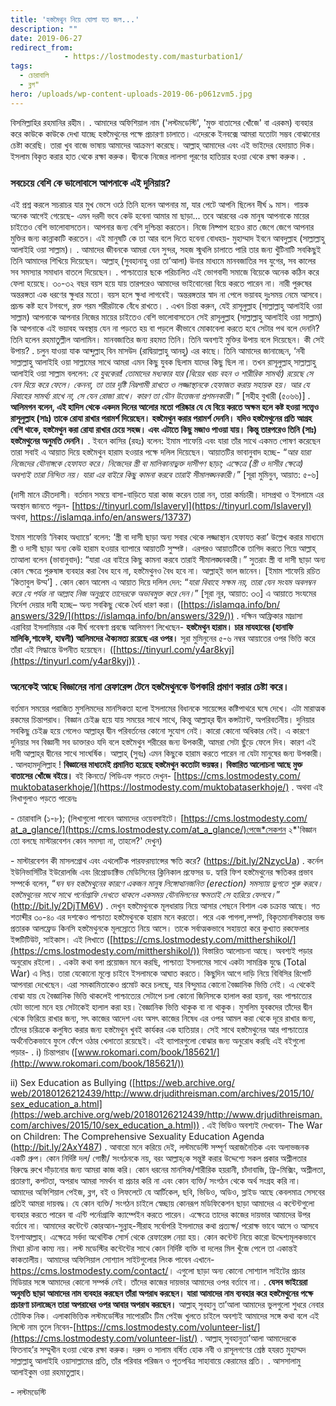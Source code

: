 ```yaml
---
title: 'হস্তমৈথুন নিয়ে ঘোলা যত জল...'
description: ""
date: 2019-06-27
redirect_from: 
            - https://lostmodesty.com/masturbation1/
tags: 
  - চোরাবালি
  - ব্লগ"
hero: /uploads/wp-content-uploads-2019-06-p061zvm5.jpg
---
```

বিসমিল্লাহির রহমানির রহীম। . আমাদের অফিশিয়াল নাম ('লস্টমডেস্টি', 'মুক্ত বাতাসের খোঁজে' বা এরকম) ব্যবহার করে কাউকে কাউকে দেখা যাচ্ছে হস্তমৈথুনের পক্ষে প্রচারণা চালাতে। এদেরকে ইনবক্সে আমরা যতোটা সম্ভব বোঝানোর চেষ্টা করেছি। তারা খুব বাজে ভাষায় আমাদের আক্রমণ করেছে। আল্লাহ্‌ আমাদের এবং এই ভাইদের হেদায়াত দিক। ইসলাম বিকৃত করার হাত থেকে রক্ষা করুক। দ্বীনকে নিজের লালসা পূরণের হাতিয়ার হওয়া থেকে রক্ষা করুক। .

### সবচেয়ে বেশি কে ভালোবাসে আপনাকে এই দুনিয়ায়?

এই প্রশ্ন করলে সচরাচর যার মুখ ভেসে ওঠে তিনি হলেন আপনার মা, যার পেটে আপনি ছিলেন দীর্ঘ ৯ মাস। গায়ক অনেক আগেই গেয়েছে- এমন দরদী ভবে কেউ হবেনা আমার মা ছাড়া... তবে আরবের এক মানুষ আপনাকে মায়ের চাইতেও বেশি ভালোবাসতেন। আপনার জন্য বেশি দুশ্চিন্তা করতেন। নিজে নিষ্পাপ হয়েও রাত জেগে জেগে আপনার মুক্তির জন্য কান্নাকাটি করতেন। এই মানুষটি কে তা আর বলে দিতে হবেনা বোধহয়- মুহাম্মাদ ইবনে আবদুল্লাহ (সাল্লাল্লাহু আলাইহি ওয়া সাল্লাম)। . আমাদের জীবনকে আমরা যেন সুন্দর, সহজ স্মুথলি চালাতে পারি তার জন্য খুঁটিনাটি সবকিছুই তিনি আমাদের শিখিয়ে দিয়েছেন। আল্লাহ্‌ (সুবহানাহু ওয়া তা’আলা) উনার মাধ্যমে মানবজাতির সব যুগের, সব কালের সব সমস্যার সমাধান বাতলে দিয়েছেন। . পাশ্চাত্যের ছকে পরিচালিত এই ভোগবাদী সমাজে বিয়েকে অনেক কঠিন করে ফেলা হয়েছে। ৩০-৩২ বছর বয়স হয়ে যায় তারপরেও আমাদের ভাইবোনেরা বিয়ে করতে পারেন না। নারী পুরুষের অন্তরঙ্গতা এক ধরণের ক্ষুধার মতো। বয়স হলে ক্ষুধা লাগবেই। অন্তরঙ্গতার স্বাদ না পেলে ভয়াবহ দুঃসময় নেমে আসবে। প্রচন্ড কষ্ট হবে টগবগে, রক্ত গরম শরীরটাকে বেঁধে রাখতে। . এখন চিন্তা করুন, যেই রাসূলুল্লাহ (সাল্লাল্লাহু আলাইহি ওয়া সাল্লাম) আপনাকে আপনার নিজের মায়ের চাইতেও বেশি ভালোবাসতেন সেই রাসূলুল্লাহ (সাল্লাল্লাহু আলাইহি ওয়া সাল্লাম) কি আপনাকে এই ভয়াবহ অবস্থায় যেন না পড়তে হয় বা পড়লে কীভাবে মোকাবেলা করতে হবে সেটার পথ বলে দেননি? তিনি হলেন রহমাতুল্লীল আলামিন। মানবজাতির জন্য রহমত তিনি। তিনি অবশ্যই মুক্তির উপায় বলে দিয়েছেন। কী সেই উপায়? . চলুন যাওয়া যাক আব্দুল্লাহ্‌ বিন মাসউদ (রাদ্বিয়াল্লাহু আনহু) এর কাছে। তিনি আমাদের জানাচ্ছেন, ‘নবী সাল্লাল্লাহু আলাইহি ওয়া সাল্লামের সাথে আমরা এমন কিছু যুবক ছিলাম যাদের কিছু ছিল না। তখন রাসূলুল্লাহ্‌ সাল্লাল্লাহু আলাইহি ওয়া সাল্লাম বললেন: _হে যুবকেরা! তোমাদের মধ্যকার যার (বিয়ের খরচ বহন ও শারীরিক সামর্থ্য) রয়েছে সে যেন বিয়ে করে ফেলে। কেননা, তা তার দৃষ্টি নিম্নগামী রাখতে ও লজ্জাস্থানকে হেফাজত করায় সহায়ক হয়। আর যে বিবাহের সামর্থ্য রাখে না, সে যেন রোজা রাখে। কারণ তা যৌন উত্তেজনা প্রশমনকারী_।” \[সহীহ বুখারী (৫০৬৬)] . **আলিমগন বলেন, এই হাদিস থেকে একদম দিনের আলোর মতো পরিষ্কার যে যে বিয়ে করতে অক্ষম হলে কষ্ট হওয়া সত্ত্বেও রাসূলুল্লাহ (সাঃ) তাকে রোযা রাখার পরামর্শ দিয়েছেন। হস্তমৈথুন করার পরামর্শ দেননি। যদিও হস্তমৈথুনের প্রতি আগ্রহ বেশি থাকে, হস্তমৈথুন করা রোযা রাখার চেয়ে সহজ। এবং এটাতে কিছু মজাও পাওয়া যায়। কিন্তু তারপরেও তিনি (সাঃ) হস্তমৈথুনের অনুমতি দেননি।** . ইবনে কাসির (রহঃ) বলেন: ইমাম শাফেয়ি এবং যারা তাঁর সাথে একমত পোষণ করেছেন তারা সবাই এ আয়াত দিয়ে হস্তমৈথুন হারাম হওয়ার পক্ষে দলিল দিয়েছেন। আয়াতটির ভাবানুবাদ হচ্ছে- “_আর যারা নিজেদের যৌনাঙ্গকে হেফাযত করে। নিজেদের স্ত্রী বা মালিকানাভুক্ত দাসীগণ ছাড়া; এক্ষেত্রে (স্ত্রী ও দাসীর ক্ষেত্রে) অবশ্যই তারা নিন্দিত নয়। যারা এর বাইরে কিছু কামনা করবে তারাই সীমালঙ্ঘনকারী।_” \[সূরা মুমিনুন, আয়াত: ৫-৬]

(দাসী মানে ক্রীতদাসী। বর্তমান সময়ে বাসা-বাড়িতে যারা কাজ করেন তারা নন, তারা কর্মচারী। দাসপ্রথা ও ইসলামে এর অবস্থান জানতে পড়ুন- [https://tinyurl.com/​IslaveryI](https://tinyurl.com/IslaveryI) অথবা, <https://islamqa.info/en/answers/13737>)

ইমাম শাফেয়ি ‘নিকাহ অধ্যায়ে’ বলেন: ‘স্ত্রী বা দাসী ছাড়া অন্য সবার থেকে লজ্জাস্থান হেফাযত করা’ উল্লেখ করার মাধ্যমে স্ত্রী ও দাসী ছাড়া অন্য কেউ হারাম হওয়ার ব্যাপারে আয়াতটি সুস্পষ্ট। এরপরও আয়াতটিকে তাগিদ করতে গিয়ে আল্লাহ্‌ তাআলা বলেন (ভাবানুবাদ): “যারা এর বাইরে কিছু কামনা করবে তারাই সীমালঙ্ঘনকারী।” সুতরাং স্ত্রী বা দাসী ছাড়া অন্য কোন ক্ষেত্রে পুরুষাঙ্গ ব্যবহার করা বৈধ হবে না, হস্তমৈথুনও বৈধ হবে না। আল্লাহ্‌ই ভাল জানেন। \[ইমাম শাফেয়ি রচিত ‘কিতাবুল উম্ম’] . কোন কোন আলেম এ আয়াত দিয়ে দলিল দেন: “_যারা বিবাহে সক্ষম নয়, তারা যেন সংযম অবলম্বন করে যে পর্যন্ত না আল্লাহ নিজ অনুগ্রহে তাদেরকে অভাবমুক্ত করে দেন।_” \[সূরা নূর, আয়াত: ৩৩] এ আয়াতে সংযমের নির্দেশ দেয়ার দাবী হচ্ছে– অন্য সবকিছু থেকে ধৈর্য ধারণ করা। ([https://islamqa.info/bn/​answers/329/](https://islamqa.info/bn/answers/329/)) . দক্ষিন আফ্রিকার মাদ্রাসা এরাবিয়া ইসলামিয়ার এক দীর্ঘ গবেষণা প্রবন্ধে আলিমগণ লিখেছেন- **হস্তমৈথুন হারাম। চার মাযহাবের (হানাফি মালিকি,শাফেঈ, হাম্বলী) আলিমদের ঐক্যমত্য রয়েছে এর ওপর।** সূরা মুমিনুনের ৫-৬ নম্বর আয়াতের ওপর ভিত্তি করে তাঁরা এই সিদ্ধান্তে উপনীত হয়েছেন। ([https://tinyurl.com/​y4ar8kyj](https://tinyurl.com/y4ar8kyj)) .

### অনেকেই আছে বিজ্ঞানের নানা রেফারেন্স টেনে হস্তমৈথুনকে উপকারি প্রমাণ করার চেষ্টা করে।

বর্তমান সময়ের পরাজিত মুসলিমদের মানসিকতা হলো ইসলামের বিধানকে সায়েন্সের কষ্টিপাথরে ঘষে দেখে। এটা মারাত্মক রকমের চিন্তাপরাধ। বিজ্ঞান চেইঞ্জ হয়ে যায় সময়ের সাথে সাথে, কিন্তু আল্লাহ্‌র দ্বীন কন্সট্যান্ট, অপরিবর্তনীয়। দুনিয়ার সবকিছু চেইঞ্জ হয়ে গেলেও আল্লাহ্‌র দ্বীন পরিবর্তনের কোনো সুযোগ নেই। কারো কোনো অধিকার নেই। এ কারণে দুনিয়ার সব বিজ্ঞানী সব ডাক্তারও যদি বলে হস্তমৈথুন শরীরের জন্য উপকারী, আমরা সেটা ছুঁড়ে ফেলে দিব। কারণ এই দাবী আল্লাহ্‌র দ্বীনের সাথে সাংঘর্ষিক। আল্লাহ্‌ (সুবঃ) এমন কিছুকে হারাম করতে পারেন না যেটা মানুষের জন্য উপকারী। . আলহামদুলিল্লাহ ! **বিজ্ঞানের মাধ্যমেই প্রমানিত হয়েছে হস্তমৈথুন কতোটা ভয়ঙ্কর। বিস্তারিত আলোচনা আছে মুক্ত বাতাসের খোঁজে বইয়ে।** বই কিনতে/ পিডিএফ পড়তে দেখুন- [https://cms.lostmodesty.com/​muktobataserkhoje/](https://lostmodesty.com/muktobataserkhoje/) . অথবা এই লিখাগুলাও পড়তে পারেনঃ

\- চোরাবালি (১-৮); (লিখাগুলো পাবেন আমাদের ওয়েবসাইটে। [https://cms.lostmodesty.com/​at_a_glance/](https://cms.lostmodesty.com/at_a_glance/)পেজে*সেকশন ২*'বিজ্ঞান তো বলছে মাস্টারবেশন কোন সমস্যা না, তাহলে?' দেখুন)

\- মাস্টারবেশন কী মাসলগ্রোথ এবং এথলেটিক পারফরম্যান্সের ক্ষতি করে? (<https://bit.ly/2NzycUa>) . কর্নেল ইউনিভার্সিটির ইউরোলজি এবং রিপ্রোডাক্টিভ মেডিসিনের ক্লিনিকাল প্রফেসর ড. হ্যারি ফিশ হস্তমৈথুনের ক্ষতিকর প্রভাব সম্পর্কে বলেন, “_ঘন ঘন হস্তমৈথুনের কারণে একজন মানুষ লিঙ্গোত্থানজনিত (erection) সমস্যায় ভুগতে শুরু করবে। হস্তমৈথুনের সাথে সাথে পর্নোগ্রাফি দেখতে থাকলে একসময় যৌনমিলনের ক্ষমতাই সে হারিয়ে ফেলবে।_” (<http://bit.ly/2DjTM6V>) . দেখুন হস্তমৈথুনকে মূলধারায় নিয়ে আসার পেছনে বিশাল এক চক্রান্ত আছে। গত শতাব্দীর ৩০-৪০ এর দশকেও পাশ্চাত্য হস্তমৈথুনকে হারাম মনে করতো। পরে এক পাগলা,লম্পট, বিকৃতমানসিকতার ভন্ড প্রতারক আলফ্রেড কিনসি হস্তমৈথুনকে মূলস্রোতে নিয়ে আসে। তাকে সর্বাত্মকভাবে সহায়তা করে কুখ্যাত রকফেলার ইন্সটিটিউট, সাইকাস। এই লিখাতে ([https://cms.lostmodesty.com/​mitthershikol/](https://cms.lostmodesty.com/mitthershikol/)) বিস্তারিত আলোচনা আছে। অবশ্যই পড়ার অনুরোধ রইলো। . একটা কথা বলা প্রয়োজন মনে করছি, পাশ্চাত্য ইসলামের সাথে একটা সামগ্রিক যুদ্ধে (Total War) এ লিপ্ত। তারা যেকোনো মূল্যে চাইবে ইসলামকে আঘাত করতে। কিছুদিন আগে দাড়ি নিয়ে বিবিসির রিপোর্ট আপনারা দেখেছেন। এরা সমকামিতাকেও প্রমোট করে চলছে, যার বিন্দুমাত্র কোনো বৈজ্ঞানিক ভিত্তি নেই। এ থেকেই বোঝা যায় যে বৈজ্ঞানিক ভিত্তি থাকলেই পাশ্চাত্যের সেটাপে চলা কোনো জিনিসকে হালাল করা হয়না, বরং পাশ্চাত্যের যেটা ভালো মনে হয় সেটাকেই হালাল করা হয়। বৈজ্ঞানিক ভিত্তি থাকুক বা না থাকুক। মুসলিম যুবকদের তাঁদের দ্বীন থেকে ফিরিয়ে রাখার জন্য, সৎ কাজের আদেশ এবং অসৎ কাজের নিষেধ এর ওপর আমল করা থেকে দূরে রাখার জন্য, তাঁদের চরিত্রকে কলুষিত করার জন্য হস্তমৈথুন খুবই কার্যকর এক হাতিয়ার। সেই সাথে হস্তমৈথুনের আর পাশ্চাত্যের অর্থনৈতিকভাবে ফুলে ফেঁপে ওঠার খেলাতো রয়েছেই। এই ব্যাপারগুলো বোঝার জন্য অনুরোধ করছি এই বইগুলো পড়ার- . i) চিন্তাপরাধ ([www.rokomari.com/book/​185621/](http://www.rokomari.com/book/185621/))

ii) Sex Education as Bullying ([https://web.archive.org/​web/20180126212439/http://​www.drjudithreisman.com/​archives/2015/10/​sex_education_a.html](https://web.archive.org/web/20180126212439/http://www.drjudithreisman.com/archives/2015/10/sex_education_a.html)) . এই ভিডিও অবশ্যই দেখবেন- The War on Children: The Comprehensive Sexuality Education Agenda (<http://bit.ly/2AxY487>) . আবারো মনে করিয়ে দেই, লস্টমডেস্টি সম্পূর্ণ অরাজনৈতিক এবং অলাভজনক একটি গ্রুপ। কোন নির্দিষ্ট দল/ গোষ্ঠী/ সংগঠনকে নয়, বরং আল্লাহ্‌কে সন্তুষ্ট করার উদ্দেশ্যে সকল প্রকার অশ্লীলতার বিরুদ্ধে রুখে দাঁড়ানোর জন্য আমরা কাজ করি। কোন ধরনের মানসিক/শারীরিক হয়রানী, চাঁদাবাজি, ফ্রি-মিক্সিং, অশ্লীলতা, প্রতারণা, কপটতা, অপরাধ আমরা সমর্থন বা প্রচার করি না এবং কোন ব্যক্তি/ সংগঠন থেকে অর্থ সংগ্রহ করি না। আমাদের অফিশিয়াল পেইজ, ব্লগ, বই ও লিফলেটে যে আর্টিকেল, ছবি, ভিডিও, অডিও, স্লাইড আছে কেবলমাত্র সেসবের প্রতিই আমরা দায়বদ্ধ। যে কোন ব্যক্তি/ সংগঠন চাইলে স্বেচ্ছায় কোনরূপ মডিফিকেশন ছাড়া আমাদের এ কন্টেন্টগুলো ব্যবহার করতে পারেন বা এন্টি পর্নোগ্রাফি ক্যাম্পেইন করতে পারেন। এক্ষেত্রে তাদের কাজের দায়ভার আমাদের উপর বর্তাবে না। আমাদের কন্টেন্টে কোরআন-সুন্নাহ-সীরাহ সর্বোপরি ইসলামের কথা প্রত্যক্ষ/ পরোক্ষ ভাবে আসে ও আসবে ইনশাআল্লাহ্‌। এক্ষেত্রে সর্বদা অথেন্টিক সোর্স থেকে রেফারেন্স নেয়া হয়। কোন কন্টেন্ট নিয়ে কারো উদ্দেশ্যমূলকভাবে মিথ্যা রটনা কাম্য নয়। লস্ট মডেস্টির কন্টেন্টের সাথে কোন নির্দিষ্ট ব্যক্তি বা দলের মিল খুঁজে পেলে তা একান্তই কাকতালীয়। আমাদের অফিসিয়াল সোশ্যাল সাইটগুলোর লিংক পাবেন এখানে- <https://cms.lostmodesty.com/contact/>। এগুলো ছাড়া অন্য কোনো সোশ্যাল সাইটের প্রচার মিডিয়ার সঙ্গে আমাদের কোনো সম্পর্ক নেই। তাঁদের কাজের দায়ভার আমাদের ওপর বর্তাবে না। . **যেসব ভাইয়েরা অনুমতি ছাড়া আমাদের নাম ব্যবহার করছেন তাঁরা অপরাধ করছেন। যারা আমাদের নাম ব্যবহার করে হস্তমৈথুনের পক্ষে প্রচারণা চালাচ্ছেন তারা অপরাধের ওপর আবার অপরাধ করছেন।** আল্লাহ্‌ সুবহানু তা’আলা আমাদের ভুলগুলো শুধরে নেবার তৌফিক নিক। এলাকাভিত্তিক লস্টমডেস্টির সাপোরটিং টিম পেইজ খুলতে চাইলে অবশ্যই আমাদের সঙ্গে কথা বলে এই লিস্টে নাম তুলে নিবেন-[https://cms.lostmodesty.com/​volunteer-list/](https://cms.lostmodesty.com/volunteer-list/) . আল্লাহ্‌ সুবহানুতা’আলা আমাদেরকে ফিতনাহ’র সম্মুখীন হওয়া থেকে রক্ষা করুক। দরুদ ও সালাম বর্ষিত হোক নবী ও রাসূলগণের শ্রেষ্ঠ হযরত মুহাম্মদ সাল্লাল্লাহু আলাইহি ওয়াসাল্লামের প্রতি, তাঁর পরিবার পরিজন ও পূতপবিত্র সাহাবায়ে কেরামের প্রতি। . আসসালামু আলাইকুম ওয়া রহমাতুল্লাহ।

\- লস্টমডেস্টি
